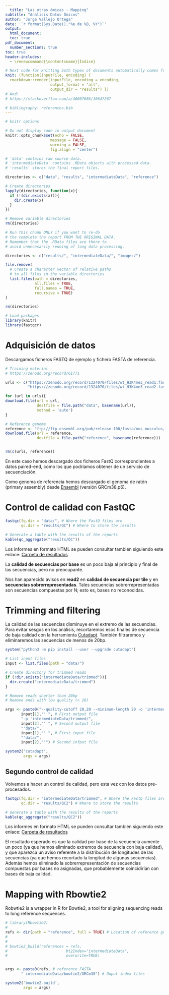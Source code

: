```yaml
---
  title: "Las otras ómicas - Mapping"
subtitle: "Análisis Datos Ómicos"
author: "Jorge Vallejo Ortega"
date: '`r format(Sys.Date(),"%e de %B, %Y")`'
output:
  html_document:
  toc: true
pdf_document:
  number_sections: true
toc: true
header-includes:
  - \renewcommand{\contentsname}{Índice}

# Next code for knitting both types of documents automatically comes from https://stackoverflow.com/questions/39662365/knit-one-markdown-file-to-two-output-files/53280491#53280491
knit: (function(inputFile, encoding) {
  rmarkdown::render(inputFile, encoding = encoding,
                    output_format = "all",
                    output_dir = "results") })
# And:
# https://stackoverflow.com/a/46007686/10647267

# bibliography: references.bib
---
```

  
  ```r
# knitr options

# Do not display code in output document
knitr::opts_chunk$set(echo = FALSE,
                      message = FALSE,
                      warning = FALSE,
                      fig.align = "center")
```

```r
# 'data' contains raw source data.
# 'intermediateData' contains .RData objects with processed data.
# 'results' stores the final report files.

directories <- c("data", "results", "intermediateData", "reference")

# Create directories
lapply(directories, function(x){
  if (!(dir.exists(x))){
    dir.create(x)
  }
})

# Remove variable directories
rm(directories)
```

```r
# Run this chunk ONLY if you want to re-do
# the complete the report FROM THE ORIGINAL DATA.
# Remember that the .RData files are there to
# avoid unnecesarily redoing of long data processing.

directories <- c("results/", "intermediateData/", "images/")

file.remove(
  # Create a character vector of relative paths
  # to all files in the variable directories
  list.files(path = directories,
             all.files = TRUE,
             full.names = TRUE,
             recursive = TRUE)
)

rm(directories)
```

```r
# Load packages
library(knitr)
library(fastqcr)
```

# Adquisición de datos

Descargamos ficheros FASTQ de ejemplo y fichero FASTA de referencia.
```r
# Training material
# https://zenodo.org/record/61771

urls <- c("https://zenodo.org/record/1324070/files/wt_H3K4me3_read1.fastq.gz",
          "https://zenodo.org/record/1324070/files/wt_H3K4me3_read2.fastq.gz")

for (url in urls){
download.file(url = url,
              destfile = file.path("data", basename(url)),
              method = 'auto')
}

# Reference genome
reference <- "ftp://ftp.ensembl.org/pub/release-100/fasta/mus_musculus/dna/Mus_musculus.GRCm38.dna.primary_assembly.fa.gz"
download.file(url = reference,
              destfile = file.path("reference", basename(reference)))


rm(c(urls, reference))
```

En este caso hemos descargado dos ficheros FastQ correspondientes a datos paired-end, como los que podríamos obtener de un servicio de secuenciación.

Como genoma de referencia hemos descargado el genoma de ratón (primary assembly) desde [Ensembl](http://www.ensembl.org/Mus_musculus/Info/Index) (versión GRCm38.p6).

# Control de calidad con FastQC

```r
fastqc(fq.dir = "data/", # Where the FastQ files are
       qc.dir = "results/QC") # Where to store the results

# Generate a table with the results of the reports
kable(qc_aggregate("results/QC"))
```

Los informes en formato HTML se pueden consultar también siguiendo este enlace:
[Carpeta de resultados](./QC/)

La **calidad de secuencias por base** es un poco baja al principio y final de las secuencias, pero no preocupante.

Nos han aparecido avisos en **read2** en **calidad de secuencia por tile** y en **secuencias sobrerrepresentadas**. Tales secuencias sobrerrepresentadas son secuencias compuestas por N; esto es, bases no reconocidas.




# Trimming and filtering
La calidad de las secuencias disminuye  en el extremo de las secuencias. Para evitar sesgos en los análisis, recortaremos esos finales de secuencia de baja calidad con la herramienta [Cutadapt](https://cutadapt.readthedocs.io/en/stable/). También filtraremos y eliminaremos las secuencias de menos de 20bp.

```r
system("python3 -m pip install --user --upgrade cutadapt")
```

```r
# List input files
input <- list.files(path = "data/")

# Create directory for trimmed reads
if (!dir.exists("intermediateData/trimmed")){
  dir.create("intermediateData/trimmed")
}

# Remove reads shorter than 20bp
# Remove ends with low quality (< 20)

args <- paste0("--quality-cutoff 20,20 --minimum-length 20 -o 'intermediateData/trimmed/",
       input[1],"' ", # First output file
       "-p 'intermediateData/trimmed/",
       input[2],"' ", # Second output file
       "'data/",
       input[1],"' ", # First input file
       "'data/",
       input[2],"'") # Second infput file

system2('cutadapt',
        args = args)
```

## Segundo control de calidad

Volvemos a hacer un control de calidad, pero esta vez con los datos pre-procesados.

```r
fastqc(fq.dir = "intermediateData/trimmed", # Where the FastQ files are
       qc.dir = "results/QC2") # Where to store the results

# Generate a table with the results of the reports
kable(qc_aggregate("results/QC2"))
```

Los informes en formato HTML se pueden consultar también siguiendo este enlace:
[Carpeta de resultados](./QC2/)


El resultado esperado es que la calidad por base de la secuencia aumente un poco (ya que hemos eliminado extremos de secuencia con baja calidad), y que aparezca un aviso referente a la distribución de longitudes de las secuencias (ya que hemos recortado la longitud de algunas secuencias). Además hemos eliminado la sobrerrepresentación de secuencias compuestas por bases no asignadas, que probablemente coincidirían con bases de baja calidad.

# Mapping with Rbowtie2

Robwtie2 is a wrapper in R for Bowtie2, a tool for aligning sequencing reads to long reference sequences.

```r
# library(Rbowtie2)
# 
refs <- dir(path = "reference", full = TRUE) # Location of reference genome
# 
# 
# bowtie2_build(references = refs,
#                          bt2Index="intermediateData",
#                          overwrite=TRUE)


args <- paste0(refs, # reference FASTA
       " intermediateData/bowtie2/GRCm38") # Ouput index files

system2('bowtie2-build',
        args = args)
```

